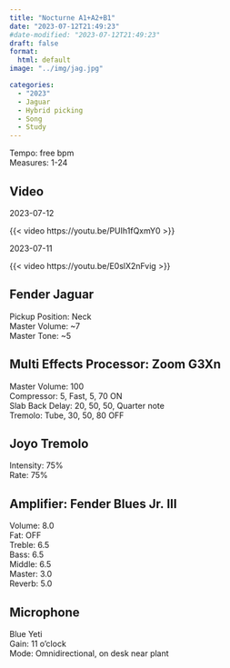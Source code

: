 ```yaml
---
title: "Nocturne A1+A2+B1"
date: "2023-07-12T21:49:23"
#date-modified: "2023-07-12T21:49:23"
draft: false
format: 
  html: default
image: "../img/jag.jpg"

categories:
  - "2023"
  - Jaguar
  - Hybrid picking
  - Song
  - Study
---
```


Tempo: free bpm\
Measures: 1-24

## Video

2023-07-12

{{< video https://youtu.be/PUIh1fQxmY0 >}}

2023-07-11

{{< video https://youtu.be/E0slX2nFvig >}}

## Fender Jaguar

Pickup Position: Neck\
Master Volume: \~7\
Master Tone: \~5

## Multi Effects Processor: Zoom G3Xn

Master Volume: 100\
Compressor: 5, Fast, 5, 70 ON\
Slab Back Delay: 20, 50, 50, Quarter note\
Tremolo: Tube, 30, 50, 80 OFF

## Joyo Tremolo

Intensity: 75%\
Rate: 75%

## Amplifier: Fender Blues Jr. III

Volume: 8.0\
Fat: OFF\
Treble: 6.5\
Bass: 6.5\
Middle: 6.5\
Master: 3.0\
Reverb: 5.0

## Microphone

Blue Yeti\
Gain: 11 o'clock\
Mode: Omnidirectional, on desk near plant
